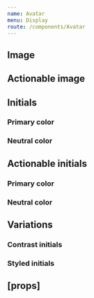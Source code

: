 ```yaml
---
name: Avatar
menu: Display
route: /components/Avatar
---
```



<PageTitle title="Avatar" src="components/Avatar" />

## Image

<Playground>
  <ThemeWrapper>
    <Flex direction="row" alignItems="center">
      <Rhythm m={2}>
        <Avatar imgSrc="/public/images/avatar.jpg" initials="EC" size="large" />
        <Avatar imgSrc="/public/images/avatar.jpg" initials="EC" size="medium" />
        <Avatar imgSrc="/public/images/avatar.jpg" initials="EC" size="small" />
        <Avatar imgSrc="/public/images/avatar.jpg" initials="EC" size="xsmall" />
      </Rhythm>
    </Flex>
  </ThemeWrapper>
</Playground>

## Actionable image

<Playground>
  <ThemeWrapper>
    <Flex direction="row" alignItems="center">
      <Rhythm m={2}>
        <Avatar actionable imgSrc="/public/images/avatar.jpg" initials="EC" size="large" />
        <Avatar actionable imgSrc="/public/images/avatar.jpg" initials="EC" size="medium" />
        <Avatar actionable imgSrc="/public/images/avatar.jpg" initials="EC" size="small" />
        <Avatar actionable imgSrc="/public/images/avatar.jpg" initials="EC" size="xsmall" />
      </Rhythm>
    </Flex>
  </ThemeWrapper>
</Playground>

## Initials

<Playground>
  <ThemeWrapper>
    <Flex direction="row" alignItems="center" justifyContent="space-between" style={{ maxWidth: '400px' }}>
      <div>
        <h3>Primary color</h3>
        <Rhythm m={-2}>
          <Flex direction="row" alignItems="center">
            <Rhythm m={2}>
              <Avatar color="primary" initials="EC" size="large" />
              <Avatar color="primary" initials="EC" size="medium" />
              <Avatar color="primary" initials="EC" size="small" />
              <Avatar color="primary" initials="EC" size="xsmall" />
            </Rhythm>
          </Flex>
        </Rhythm>
      </div>
      <div>
        <h3>Neutral color</h3>
        <Rhythm m={-2}>
          <Flex direction="row" alignItems="center">
            <Rhythm m={2}>
              <Avatar color="neutral" initials="EC" size="large" />
              <Avatar color="neutral" initials="EC" size="medium" />
              <Avatar color="neutral" initials="EC" size="small" />
              <Avatar color="neutral" initials="EC" size="xsmall" />
            </Rhythm>
          </Flex>
        </Rhythm>
      </div>
    </Flex>
  </ThemeWrapper>
</Playground>

## Actionable initials

<Playground>
  <ThemeWrapper>
    <Flex direction="row" alignItems="center" justifyContent="space-between" style={{ maxWidth: '400px' }}>
      <div>
        <h3>Primary color</h3>
        <Rhythm m={-2}>
          <Flex direction="row" alignItems="center">
            <Rhythm m={2}>
              <Avatar actionable color="primary" initials="EC" size="large" />
              <Avatar actionable color="primary" initials="EC" size="medium" />
              <Avatar actionable color="primary" initials="EC" size="small" />
              <Avatar actionable color="primary" initials="EC" size="xsmall" />
            </Rhythm>
          </Flex>
        </Rhythm>
      </div>
      <div>
        <h3>Neutral color</h3>
        <Rhythm m={-2}>
          <Flex direction="row" alignItems="center">
            <Rhythm m={2}>
              <Avatar actionable color="neutral" initials="EC" size="large" />
              <Avatar actionable color="neutral" initials="EC" size="medium" />
              <Avatar actionable color="neutral" initials="EC" size="small" />
              <Avatar actionable color="neutral" initials="EC" size="xsmall" />
            </Rhythm>
          </Flex>
        </Rhythm>
      </div>
    </Flex>
  </ThemeWrapper>
</Playground>

## Variations

### Contrast initials

<Playground>
  <ThemeWrapper contrast>
    <Flex direction="row" alignItems="center">
      <Rhythm m={2}>
        <Avatar actionable contrast initials="EC" size="large" />
        <Avatar actionable contrast initials="EC" size="medium" />
        <Avatar actionable contrast initials="EC" size="small" />
        <Avatar actionable contrast initials="EC" size="xsmall" />
      </Rhythm>
    </Flex>
  </ThemeWrapper>
</Playground>

### Styled initials

<Playground>
  <Flex direction="row" alignItems="center">
    <Rhythm m={2}>
      <StyledAvatar actionable backgroundColor="#556270" textColor="#fff" initials="EC" size="large" />
      <StyledAvatar actionable backgroundColor="#556270" textColor="#fff" initials="EC" size="medium" />
      <StyledAvatar actionable backgroundColor="#556270" textColor="#fff" initials="EC" size="small" />
      <StyledAvatar actionable backgroundColor="#556270" textColor="#fff" initials="EC" size="xsmall" />
    </Rhythm>
  </Flex>
</Playground>

## \[props\]

<Props of={Avatar} />
